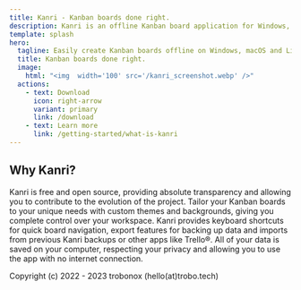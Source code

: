 ```yaml
---
title: Kanri - Kanban boards done right.
description: Kanri is an offline Kanban board application for Windows, macOS and Linux, built with simplicity and user experience in mind.
template: splash
hero:
  tagline: Easily create Kanban boards offline on Windows, macOS and Linux. No internet requirement, no tracking and it's 100% free.
  title: Kanban boards done right.
  image:
    html: "<img  width='100' src='/kanri_screenshot.webp' />"
  actions:
    - text: Download
      icon: right-arrow
      variant: primary
      link: /download
    - text: Learn more
      link: /getting-started/what-is-kanri
---
```



## Why Kanri?

<CardGrid stagger>
	<Card title="Open source" icon="open-book">
		Kanri is free and open source, providing absolute transparency and allowing you to contribute to the evolution of the project.
	</Card>
	<Card title="Highly customizable" icon="pencil">
		Tailor your Kanban boards to your unique needs with custom themes and backgrounds, giving you complete control over your workspace.
	</Card>
	<Card title="With power users in mind" icon="laptop">
		Kanri provides keyboard shortcuts for quick board navigation, export features for backing up data and imports from previous Kanri backups or other apps like Trello®.
	</Card>
	<Card title="Offline-first" icon="document">
		All of your data is saved on your computer, respecting your privacy and allowing you to use the app with no internet connection.
	</Card>
</CardGrid>

Copyright (c) 2022 - 2023 trobonox (hello(at)trobo.tech)